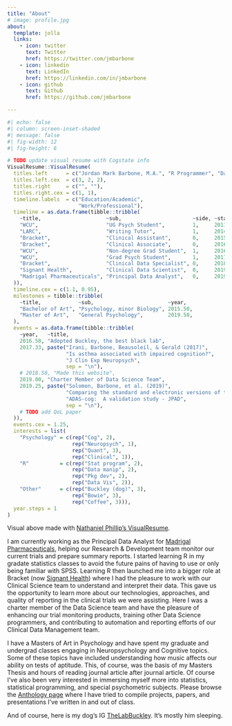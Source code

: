```yaml
---
title: "About"
# image: profile.jpg
about:
  template: jolla
  links:
    - icon: twitter
      text: Twitter
      href: https://twitter.com/jmbarbone
    - icon: linkedin
      text: LinkedIn
      href: https://linkedin.com/in/jmbarbone
    - icon: github
      text: Github
      href: https://github.com/jmbarbone

---
```


```r
#| echo: false
#| column: screen-inset-shaded
#| message: false
#| fig-width: 12
#| fig-height: 6

# TODO update visual resume with Cogstate info
VisualResume::VisualResume(
  titles.left      = c("Jordan Mark Barbone, M.A.", "R Programmer", "Data Analyst"),
  titles.left.cex  = c(3, 2, 2),
  titles.right     = c("", ""),
  titles.right.cex = c(1, 1),
  timeline.labels  = c("Education/Academic",
                       "Work/Professional"),
  timeline = as.data.frame(tibble::tribble(
    ~title,                     ~sub,                       ~side, ~start,  ~end,
    "WCU",                      "UG Psych Student",         1,     2011.75, 2015.50,
    "LARC",                     "Writing Tutor",            1,     2014.75, 2015.50,
    "Bracket",                  "Clinical Assistant",       0,     2015.75, 2016.50,
    "Bracket",                  "Clinical Associate",       0,     2016.50, 2018.00,
    "WCU",                      "Non-degree Grad Student",  1,     2016.75, 2017.75,
    "WCU",                      "Grad Psych Student",       1,     2017.75, 2019.50,
    "Bracket",                  "Clinical Data Specialist", 0,     2018.00, 2019.00,
    "Signant Health",           "Clinical Data Scientist",  0,     2019.00, 2019.92,
    "Madrigal Pharmaceuticals", "Principal Data Analyst",   0,     2019.92, 2021.00
  )),
  timeline.cex = c(1.1, 0.95),
  milestones = tibble::tribble(
    ~title,            ~sub,                        ~year,
    "Bachelor of Art", "Psychology, minor Biology", 2015.50,
    "Master of Art",   "General Psychology",        2019.50,
  ),
  events = as.data.frame(tibble::tribble(
    ~year,   ~title,
    2016.50, "Adopted Buckley, the best black lab",
    2017.33, paste("Irani, Barbone, Beausoleil, & Gerald (2017)",
                   "Is asthma associated with impaired cognition?",
                   "J Clin Exp Neuropsych",
                   sep = "\n"),
    # 2018.50, "Made this website",
    2019.00, "Charter Member of Data Science Team",
    2019.25, paste("Solomon, Barbone, et al. (2019)",
                   "Comparing the standard and electronic versions of the",
                   "ADAS-cog:  A validation study - JPAD",
                   sep = "\n"),
    # TODO add QoL paper
  )),
  events.cex = 1.25,
  interests = list(
    "Psychology" = c(rep("Cog", 2),
                     rep("Neuropsych", 1),
                     rep("Quant", 3),
                     rep("Clinical", 1)),
    "R"          = c(rep("Stat program", 2),
                     rep("Data manip", 2),
                     rep("Pkg dev", 2),
                     rep("Data Vis", 2)),
    "Other"      = c(rep("Buckley (dog)", 3),
                     rep("Bowie", 3),
                     rep("Coffee", 3))),
  year.steps = 1
)
```

Visual above made with [Nathaniel Phillip's VisualResume](https://github.com/ndphillips/VisualResume).

<!-- # TODO update for Cogstate -->

I am currently working as the Principal Data Analyst for [Madrigal Pharmaceuticals](https://madrigalpharma.com/), helping our Research & Development team monitor our current trials and prepare summary reports.
I started learning R in my gradate statistics classes to avoid the future pains of having to use or only being familiar with SPSS.
Learning R then launched me into a bigger role at Bracket (now [Signant Health](https://signanthealth.com/)) where I had the pleasure to work with our Clinical Science team to understand and interpret their data.
This gave us the opportunity to learn more about our technologies, approaches, and quality of reporting in the clinical trials we were assisting.
Here I was a charter member of the Data Science team and have the pleasure of enhancing our trial monitoring products, training other Data Science programmers, and contributing to automation and reporting efforts of our Clinical Data Management team.

I have a Masters of Art in Psychology and have spent my graduate and undergrad classes engaging in Neuropsychology and Cognitive topics.
Some of these topics have included understanding how music affects our ability on tests of aptitude.
This, of course, was the basis of my Masters Thesis and hours of reading journal article after journal article.
Of course I've also been very interested in immersing myself more into statistics, statistical programming, and special psychometric subjects.
Please browse the [Anthology page](https://jmbarbone.github.io/homepage/anthology) where I have tried to compile projects, papers, and presentations I've written in and out of class.

And of course, here is my dog's IG [TheLabBuckley](https://www.instagram.com/thelabbuckley/).
It's mostly him sleeping.
